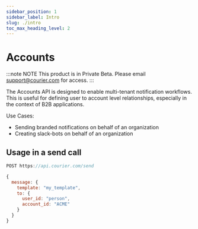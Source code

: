 ```yaml
---
sidebar_position: 1
sidebar_label: Intro
slug: ./intro
toc_max_heading_level: 2
---
```


# Accounts

:::note NOTE
This product is in Private Beta. Please email support@courier.com for access.
:::

The Accounts API is designed to enable multi-tenant notification workflows. This is useful for defining user to account level relationships, especially in the context of B2B applications.

Use Cases:

- Sending branded notifications on behalf of an organization
- Creating slack-bots on behalf of an organization

## Usage in a send call

```js
POST https://api.courier.com/send

{
  message: {
    template: "my_template",
    to: {
      user_id: "person",
      account_id: "ACME"
    }
  }
}
```
